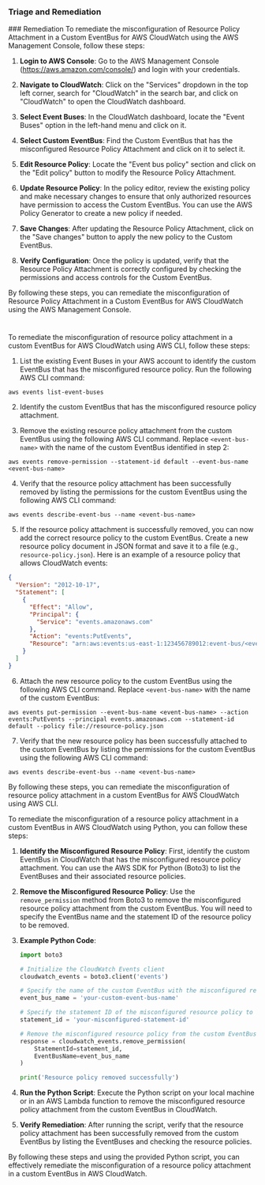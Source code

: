 
### Triage and Remediation
<Tabs>
<Tab title='Remediation'>
### Remediation

<AccordionGroup>
<Accordion title='Using Console' defaultOpen='true'>
To remediate the misconfiguration of Resource Policy Attachment in a Custom EventBus for AWS CloudWatch using the AWS Management Console, follow these steps:

1. **Login to AWS Console**: Go to the AWS Management Console (https://aws.amazon.com/console/) and login with your credentials.

2. **Navigate to CloudWatch**: Click on the "Services" dropdown in the top left corner, search for "CloudWatch" in the search bar, and click on "CloudWatch" to open the CloudWatch dashboard.

3. **Select Event Buses**: In the CloudWatch dashboard, locate the "Event Buses" option in the left-hand menu and click on it.

4. **Select Custom EventBus**: Find the Custom EventBus that has the misconfigured Resource Policy Attachment and click on it to select it.

5. **Edit Resource Policy**: Locate the "Event bus policy" section and click on the "Edit policy" button to modify the Resource Policy Attachment.

6. **Update Resource Policy**: In the policy editor, review the existing policy and make necessary changes to ensure that only authorized resources have permission to access the Custom EventBus. You can use the AWS Policy Generator to create a new policy if needed.

7. **Save Changes**: After updating the Resource Policy Attachment, click on the "Save changes" button to apply the new policy to the Custom EventBus.

8. **Verify Configuration**: Once the policy is updated, verify that the Resource Policy Attachment is correctly configured by checking the permissions and access controls for the Custom EventBus.

By following these steps, you can remediate the misconfiguration of Resource Policy Attachment in a Custom EventBus for AWS CloudWatch using the AWS Management Console.

#
</Accordion>

<Accordion title='Using CLI'>
To remediate the misconfiguration of resource policy attachment in a custom EventBus for AWS CloudWatch using AWS CLI, follow these steps:

1. List the existing Event Buses in your AWS account to identify the custom EventBus that has the misconfigured resource policy. Run the following AWS CLI command:

```
aws events list-event-buses
```

2. Identify the custom EventBus that has the misconfigured resource policy attachment.

3. Remove the existing resource policy attachment from the custom EventBus using the following AWS CLI command. Replace `<event-bus-name>` with the name of the custom EventBus identified in step 2:

```
aws events remove-permission --statement-id default --event-bus-name <event-bus-name>
```

4. Verify that the resource policy attachment has been successfully removed by listing the permissions for the custom EventBus using the following AWS CLI command:

```
aws events describe-event-bus --name <event-bus-name>
```

5. If the resource policy attachment is successfully removed, you can now add the correct resource policy to the custom EventBus. Create a new resource policy document in JSON format and save it to a file (e.g., `resource-policy.json`). Here is an example of a resource policy that allows CloudWatch events:

```json
{
  "Version": "2012-10-17",
  "Statement": [
    {
      "Effect": "Allow",
      "Principal": {
        "Service": "events.amazonaws.com"
      },
      "Action": "events:PutEvents",
      "Resource": "arn:aws:events:us-east-1:123456789012:event-bus/<event-bus-name>"
    }
  ]
}
```

6. Attach the new resource policy to the custom EventBus using the following AWS CLI command. Replace `<event-bus-name>` with the name of the custom EventBus:

```
aws events put-permission --event-bus-name <event-bus-name> --action events:PutEvents --principal events.amazonaws.com --statement-id default --policy file://resource-policy.json
```

7. Verify that the new resource policy has been successfully attached to the custom EventBus by listing the permissions for the custom EventBus using the following AWS CLI command:

```
aws events describe-event-bus --name <event-bus-name>
```

By following these steps, you can remediate the misconfiguration of resource policy attachment in a custom EventBus for AWS CloudWatch using AWS CLI.
</Accordion>

<Accordion title='Using Python'>
To remediate the misconfiguration of a resource policy attachment in a custom EventBus in AWS CloudWatch using Python, you can follow these steps:

1. **Identify the Misconfigured Resource Policy**: First, identify the custom EventBus in CloudWatch that has the misconfigured resource policy attachment. You can use the AWS SDK for Python (Boto3) to list the EventBuses and their associated resource policies.

2. **Remove the Misconfigured Resource Policy**: Use the `remove_permission` method from Boto3 to remove the misconfigured resource policy attachment from the custom EventBus. You will need to specify the EventBus name and the statement ID of the resource policy to be removed.

3. **Example Python Code**:
   
   ```python
   import boto3

   # Initialize the CloudWatch Events client
   cloudwatch_events = boto3.client('events')

   # Specify the name of the custom EventBus with the misconfigured resource policy
   event_bus_name = 'your-custom-event-bus-name'
   
   # Specify the statement ID of the misconfigured resource policy to be removed
   statement_id = 'your-misconfigured-statement-id'

   # Remove the misconfigured resource policy from the custom EventBus
   response = cloudwatch_events.remove_permission(
       StatementId=statement_id,
       EventBusName=event_bus_name
   )

   print('Resource policy removed successfully')
   ```
   
4. **Run the Python Script**: Execute the Python script on your local machine or in an AWS Lambda function to remove the misconfigured resource policy attachment from the custom EventBus in CloudWatch.

5. **Verify Remediation**: After running the script, verify that the resource policy attachment has been successfully removed from the custom EventBus by listing the EventBuses and checking the resource policies.

By following these steps and using the provided Python script, you can effectively remediate the misconfiguration of a resource policy attachment in a custom EventBus in AWS CloudWatch.
</Accordion>

</AccordionGroup>
</Tab>
</Tabs>

